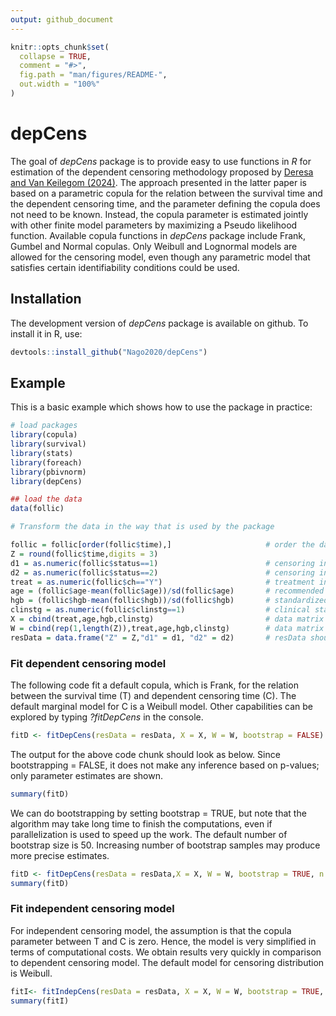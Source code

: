 ---
output: github_document
---

<!-- README.md is generated from README.Rmd. Please edit that file -->

```{r, include = FALSE}
knitr::opts_chunk$set(
  collapse = TRUE,
  comment = "#>",
  fig.path = "man/figures/README-",
  out.width = "100%"
)
```


# depCens

The goal of *depCens* package is to provide easy to use functions in *R* for estimation of the dependent censoring methodology proposed by [Deresa and Van Keilegom (2024)](https://doi.org/10.1080/01621459.2022.2161387). The approach presented in the latter paper is based on a parametric copula for the relation between the survival time and the dependent censoring time, and the parameter defining the copula does not need to be known. Instead, the copula parameter is estimated jointly with other finite model parameters by maximizing a Pseudo likelihood function.  Available copula functions in *depCens* package include Frank, Gumbel and Normal copulas. Only Weibull and 
Lognormal models are allowed for the censoring model, even though any parametric model that satisfies certain identifiability conditions could be used.  

   
## Installation

The development version of *depCens* package is available on github. To install it in R, use:

``` r
devtools::install_github("Nago2020/depCens")
```

## Example

This is a basic example which shows how to use the package in practice:

```{r example}
# load packages
library(copula)
library(survival)
library(stats)
library(foreach)
library(pbivnorm)
library(depCens)

## load the data
data(follic)

# Transform the data in the way that is used by the package

follic = follic[order(follic$time),]                     # order the data in ascending order
Z = round(follic$time,digits = 3)
d1 = as.numeric(follic$status==1)                        # censoring indicator for survival time T
d2 = as.numeric(follic$status==2)                        # censoring indicator for dependent censoring C
treat = as.numeric(follic$ch=="Y")                       # treatment indicator
age = (follic$age-mean(follic$age))/sd(follic$age)       # recommended to standardize continuous variables
hgb = (follic$hgb-mean(follic$hgb))/sd(follic$hgb)       # standardized hemoglobin
clinstg = as.numeric(follic$clinstg==1)                  # clinical stage
X = cbind(treat,age,hgb,clinstg)                         # data matrix for T, should be in matrix form
W = cbind(rep(1,length(Z)),treat,age,hgb,clinstg)        # data matrix for C, should be in matrix form
resData = data.frame("Z" = Z,"d1" = d1, "d2" = d2)       # resData should be a data frame 
```

### Fit dependent censoring model

The following code fit a default copula, which is Frank, for the relation between the survival time (T) and dependent censoring time (C).  The default marginal model for C is a Weibull model. Other capabilities can be explored by typing *?fitDepCens* in the console. 

```{r fitD}

fitD <- fitDepCens(resData = resData, X = X, W = W, bootstrap = FALSE)    

```

The output for the above code chunk should look as below. Since bootstrapping = FALSE, it does not make any inference based on p-values; only parameter estimates are shown. 

```{r, fitO}
summary(fitD)
```

We can do bootstrapping by setting bootstrap = TRUE, but note that the algorithm may take long time to finish the computations, even if parallelization is used to speed up the work. The default number of bootstrap size is 50. Increasing number of bootstrap samples may produce more precise estimates. 

```{r, fitB}
fitD <- fitDepCens(resData = resData,X = X, W = W, bootstrap = TRUE, n.boot = 50)    
summary(fitD)
```


### Fit independent censoring model

For independent censoring model, the assumption is that the copula parameter between T and C is zero. Hence, the model is very simplified in terms of computational costs. We obtain results very quickly in comparison to dependent censoring model. The default model for censoring distribution is Weibull. 

```{r fitI}

fitI<- fitIndepCens(resData = resData, X = X, W = W, bootstrap = TRUE, n.boot = 50)                       
summary(fitI)
```


<!-- ```{r pressure, echo = FALSE} -->
<!-- plot(pressure) -->
<!-- ``` -->

<!-- In that case, don't forget to commit and push the resulting figure files, so they display on GitHub and CRAN. -->
